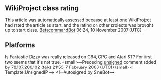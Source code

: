 <article id="4295626" title=Talk:Fantastic Dizzy>
	<talkpage id="4295626" title="Talk:Fantastic Dizzy">
{{WikiProject Video games|class=Start|importance=Low|screenshot=yes}}

== WikiProject class rating==
This article was automatically assessed because at least one WikiProject had rated the article as start, and the rating on other projects was brought up to start class. [[User:BetacommandBot|BetacommandBot]] 06:24, 10 November 2007 (UTC)

== Platforms ==

Is Fantastic Dizzy was really released on C64, CPC and Atari ST? For first two seems that it's not true.  &lt;small&gt;—Preceding [[Wikipedia:Signatures|unsigned]] comment added by [[Special:Contributions/78.107.200.102|78.107.200.102]] ([[User talk:78.107.200.102|talk]]) 21:53, 7 February 2008 (UTC)&lt;/small&gt;&lt;!-- Template:UnsignedIP --&gt; &lt;!--Autosigned by SineBot--&gt;
	</talkpage>
</article>